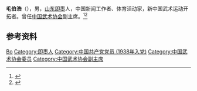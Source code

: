 '''毛伯浩'''（{{bd|1917年||1995年|10月27日}}），男，[[山东|山东]][[即墨|即墨]]人，中国新闻工作者、体育活动家，新中国武术运动开拓者。曾任[[中国武术协会|中国武术协会]]副主席。<ref>{{Cite book|title=中国武术百科全书|author=《中国武术百科全书》编撰委员会编|publisher=中国大百科全书出版社|year=1998|isbn=7-5000-6087-4|location=北京|pages=}}</ref><ref>{{Cite journal|url=https://kns.cnki.net/kcms/detail/detail.aspx?dbcode=CJFD&dbname=CJFDN7904&filename=ZHWU199512018&v=tR1mQeqJ%25mmd2F0CHO6kBbGj9AYLu5kH%25mmd2BS0wpGIiPJ3QsABuNauVO7rBwnldyaCsJxP43|title=毛伯浩先生逝世|author=|year=1995|issue=12|issn=1000-3525|journal=中华武术|doi=|access-date=2020-11-20|archive-date=2020-11-28|archive-url=https://web.archive.org/web/20201128152918/https://kns.cnki.net/kcms/detail/detail.aspx?dbcode=CJFD&dbname=CJFDN7904&filename=ZHWU199512018&v=tR1mQeqJ%25mmd2F0CHO6kBbGj9AYLu5kH%25mmd2BS0wpGIiPJ3QsABuNauVO7rBwnldyaCsJxP43|dead-url=no}}</ref>

== 参考资料 ==
{{reflist}}

{{中国人物小作品}}
{{Navboxes
| title  = 毛伯浩在[[中国武术协会|中国武术协会]]的职务
| list1  =
{{中国武术协会第一届委员会}}
{{中国武术协会第二届委员会}}
{{中国武术协会第三届委员会}}
{{中国武术协会第四届委员会}}
}}

{{Authority control}}
{{DEFAULTSORT:Mao毛}}
[[Category:毛姓|Bo]]
[[Category:即墨人|Category:即墨人]]
[[Category:中国共产党党员_(1938年入党)|Category:中国共产党党员 (1938年入党)]]
[[Category:中国武术协会委员|Category:中国武术协会委员]]
[[Category:中国武术协会副主席|Category:中国武术协会副主席]]